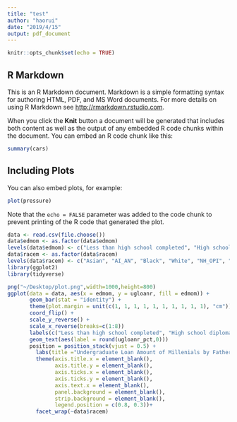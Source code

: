 ```yaml
---
title: "test"
author: "haorui"
date: "2019/4/15"
output: pdf_document
---
```


```r
knitr::opts_chunk$set(echo = TRUE)
```

## R Markdown

This is an R Markdown document. Markdown is a simple formatting syntax for authoring HTML, PDF, and MS Word documents. For more details on using R Markdown see <http://rmarkdown.rstudio.com>.

When you click the **Knit** button a document will be generated that includes both content as well as the output of any embedded R code chunks within the document. You can embed an R code chunk like this:

```r
summary(cars)
```

## Including Plots

You can also embed plots, for example:

```r
plot(pressure)
```

Note that the `echo = FALSE` parameter was added to the code chunk to prevent printing of the R code that generated the plot.

```r
data <- read.csv(file.choose())
data$edmom <- as.factor(data$edmom)
levels(data$edmom) <- c("Less than high school completed", "High school diploma or equivalent", "Some college, vocational, or trade school", "Bachelors degree", "Masters degree", "Professional degree", "Doctorate", "Not applicable")
data$racem <- as.factor(data$racem)
levels(data$racem) <- c("Asian", "AI_AN", "Black", "White", "NH_OPI", "MR")
library(ggplot2)
library(tidyverse)

png("~/Desktop/plot.png",width=1000,height=800)
ggplot(data = data, aes(x = edmom, y = ugloanr, fill = edmom)) +
       geom_bar(stat = "identity") + 
       theme(plot.margin = unit(c(1, 1, 1, 1, 1, 1, 1, 1, 1, 1), "cm")) +
       coord_flip() +
       scale_y_reverse() +
       scale_x_reverse(breaks=c(1:8))  
       labels(c("Less than high school completed", "High school diploma or equivalent", "Some college", "Bachelors degree", "Masters degree", "Professional degree", "Doctorate", "Not applicable")) +
       geom_text(aes(label = round(ugloanr_pct,0)))
       position = position_stack(vjust = 0.5) +
         labs(title ="Undergraduate Loan Amount of Millenials by Father's Edcuation Level")+
         theme(axis.title.x = element_blank(),
               axis.title.y = element_blank(),
               axis.ticks.x = element_blank(),
               axis.ticks.y = element_blank(),
               axis.text.x = element_blank(),
               panel.background = element_blank(),
               strip.background = element_blank(),
               legend.position = c(0.8, 0.3))+
         facet_wrap(~data$racem)
```
